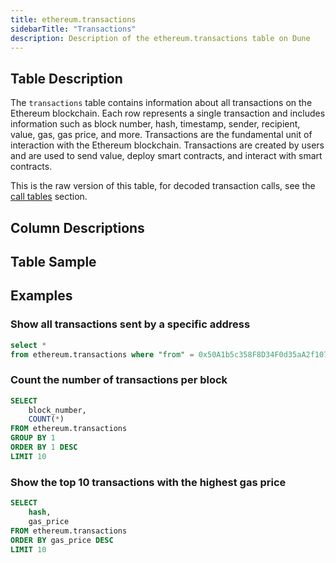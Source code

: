 ```yaml
---
title: ethereum.transactions
sidebarTitle: "Transactions"
description: Description of the ethereum.transactions table on Dune
---
```


## Table Description

The `transactions` table contains information about all transactions on the Ethereum blockchain. Each row represents a single transaction and includes information such as block number, hash, timestamp, sender, recipient, value, gas, gas price, and more. 
Transactions are the fundamental unit of interaction with the Ethereum blockchain. Transactions are created by users and are used to send value, deploy smart contracts, and interact with smart contracts.

This is the raw version of this table, for decoded transaction calls, see the [call tables](/data-tables/evm/ethereum/decoded/call-tables) section. 


## Column Descriptions


<ColumnDescriptions tableSchema="ethereum" tableName="transactions" />

## Table Sample


<TableSample tableSchema="ethereum" tableName="transactions" />

## Examples

### Show all transactions sent by a specific address

```sql
select * 
from ethereum.transactions where "from" = 0x50A1b5c358F8D34F0d35aA2f10742c46054E247e
```

### Count the number of transactions per block

```sql
SELECT 
    block_number, 
    COUNT(*)
FROM ethereum.transactions
GROUP BY 1
ORDER BY 1 DESC
LIMIT 10
```

### Show the top 10 transactions with the highest gas price

```sql
SELECT 
    hash, 
    gas_price
FROM ethereum.transactions
ORDER BY gas_price DESC
LIMIT 10
```
